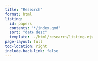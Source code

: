 ```yaml
---
title: "Research"
format: html
listing:
  id: papers
  contents: "*/index.qmd"
  sort: "date desc"
  template: ../html/research/listing.ejs
page-layout: full
toc-location: right
include-back-link: false
---
```


::: {#papers}
:::
